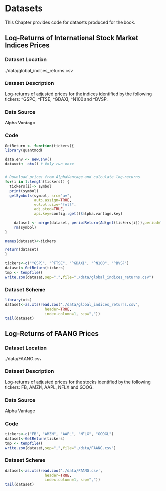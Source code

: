 # Datasets 

This Chapter provides code for datasets produced for the book.

## Log-Returns of International Stock Market Indices Prices {#dt-indices}

### Dataset Location 

./data/global_indices_returns.csv

### Dataset Description 

Log-returns of adjusted prices for the indices identified by the following tickers: ^GSPC, ^FTSE, ^GDAXI, ^N100 and ^BVSP.

### Data Source 

Alpha Vantage

### Code
```r
GetReturn <- function(tickers){
library(quantmod)

data.env <- new.env()
dataset<- xts() # Only run once


# Download prices from AlphaVantage and calculate log-returns
for(i in 1:length(tickers)) {
  tickers[i]-> symbol
  print(symbol)
  getSymbols(symbol, src="av",
             auto.assign=TRUE,
             output.size="full",
             adjusted=TRUE,
             api.key=config::get()$alpha.vantage.key)

    dataset <- merge(dataset, periodReturn(Ad(get(tickers[i])),period="daily", type='log'))
    rm(symbol)
}

names(dataset)<-tickers

return(dataset)
}
```

```r
tickers<-c("^GSPC", "^FTSE", "^GDAXI", "^N100", "^BVSP")
dataset<-GetReturn(tickers)
tmp <- tempfile()
write.zoo(dataset,sep=",",file="./data/global_indices_returns.csv")
```

### Dataset Scheme

```r
library(xts)
dataset<-as.xts(read.zoo('./data/global_indices_returns.csv',
                  header=TRUE,
                  index.column=1, sep=","))
tail(dataset)
```

## Log-Returns of FAANG Prices {#dt-FAANG}

### Dataset Location 

./data/FAANG.csv

### Dataset Description 

Log-returns of adjusted prices for the stocks identified by the following tickers: FB, AMZN, AAPL, NFLX and GOOG.

### Data Source 

Alpha Vantage

### Code
```r
tickers<-c("FB", "AMZN", "AAPL", "NFLX", "GOOGL")
dataset<-GetReturn(tickers)
tmp <- tempfile()
write.zoo(dataset,sep=",",file="./data/FAANG.csv")
```

### Dataset Scheme

```r
dataset<-as.xts(read.zoo('./data/FAANG.csv',
                  header=TRUE,
                  index.column=1, sep=","))
tail(dataset)
```
